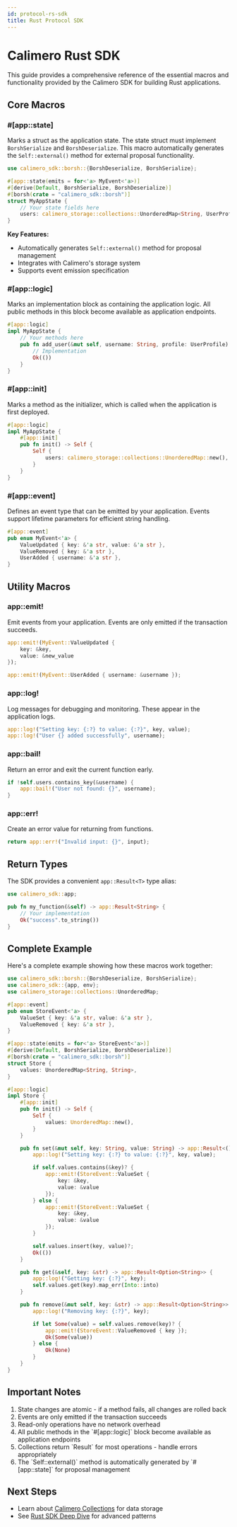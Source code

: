 ```yaml
---
id: protocol-rs-sdk
title: Rust Protocol SDK
---
```


# Calimero Rust SDK

This guide provides a comprehensive reference of the essential macros and
functionality provided by the Calimero SDK for building Rust applications.

## Core Macros

### #[app::state]

Marks a struct as the application state. The state struct must implement
`BorshSerialize` and `BorshDeserialize`. This macro automatically generates the
`Self::external()` method for external proposal functionality.

```rust
use calimero_sdk::borsh::{BorshDeserialize, BorshSerialize};

#[app::state(emits = for<'a> MyEvent<'a>)]
#[derive(Default, BorshSerialize, BorshDeserialize)]
#[borsh(crate = "calimero_sdk::borsh")]
struct MyAppState {
    // Your state fields here
    users: calimero_storage::collections::UnorderedMap<String, UserProfile>,
}
```

**Key Features:**

- Automatically generates `Self::external()` method for proposal management
- Integrates with Calimero's storage system
- Supports event emission specification

### #[app::logic]

Marks an implementation block as containing the application logic. All public
methods in this block become available as application endpoints.

```rust
#[app::logic]
impl MyAppState {
    // Your methods here
    pub fn add_user(&mut self, username: String, profile: UserProfile) -> app::Result<()> {
        // Implementation
        Ok(())
    }
}
```

### #[app::init]

Marks a method as the initializer, which is called when the application is first
deployed.

```rust
#[app::logic]
impl MyAppState {
    #[app::init]
    pub fn init() -> Self {
        Self {
            users: calimero_storage::collections::UnorderedMap::new(),
        }
    }
}
```

### #[app::event]

Defines an event type that can be emitted by your application. Events support
lifetime parameters for efficient string handling.

```rust
#[app::event]
pub enum MyEvent<'a> {
    ValueUpdated { key: &'a str, value: &'a str },
    ValueRemoved { key: &'a str },
    UserAdded { username: &'a str },
}
```

## Utility Macros

### app::emit!

Emit events from your application. Events are only emitted if the transaction
succeeds.

```rust
app::emit!(MyEvent::ValueUpdated {
    key: &key,
    value: &new_value
});

app::emit!(MyEvent::UserAdded { username: &username });
```

### app::log!

Log messages for debugging and monitoring. These appear in the application logs.

```rust
app::log!("Setting key: {:?} to value: {:?}", key, value);
app::log!("User {} added successfully", username);
```

### app::bail!

Return an error and exit the current function early.

```rust
if !self.users.contains_key(&username) {
    app::bail!("User not found: {}", username);
}
```

### app::err!

Create an error value for returning from functions.

```rust
return app::err!("Invalid input: {}", input);
```

## Return Types

The SDK provides a convenient `app::Result<T>` type alias:

```rust
use calimero_sdk::app;

pub fn my_function(&self) -> app::Result<String> {
    // Your implementation
    Ok("success".to_string())
}
```

## Complete Example

Here's a complete example showing how these macros work together:

```rust
use calimero_sdk::borsh::{BorshDeserialize, BorshSerialize};
use calimero_sdk::{app, env};
use calimero_storage::collections::UnorderedMap;

#[app::event]
pub enum StoreEvent<'a> {
    ValueSet { key: &'a str, value: &'a str },
    ValueRemoved { key: &'a str },
}

#[app::state(emits = for<'a> StoreEvent<'a>)]
#[derive(Default, BorshSerialize, BorshDeserialize)]
#[borsh(crate = "calimero_sdk::borsh")]
struct Store {
    values: UnorderedMap<String, String>,
}

#[app::logic]
impl Store {
    #[app::init]
    pub fn init() -> Self {
        Self {
            values: UnorderedMap::new(),
        }
    }

    pub fn set(&mut self, key: String, value: String) -> app::Result<()> {
        app::log!("Setting key: {:?} to value: {:?}", key, value);

        if self.values.contains(&key)? {
            app::emit!(StoreEvent::ValueSet {
                key: &key,
                value: &value
            });
        } else {
            app::emit!(StoreEvent::ValueSet {
                key: &key,
                value: &value
            });
        }

        self.values.insert(key, value)?;
        Ok(())
    }

    pub fn get(&self, key: &str) -> app::Result<Option<String>> {
        app::log!("Getting key: {:?}", key);
        self.values.get(key).map_err(Into::into)
    }

    pub fn remove(&mut self, key: &str) -> app::Result<Option<String>> {
        app::log!("Removing key: {:?}", key);

        if let Some(value) = self.values.remove(key)? {
            app::emit!(StoreEvent::ValueRemoved { key });
            Ok(Some(value))
        } else {
            Ok(None)
        }
    }
}
```

## Important Notes

<ol>
  <li>
    State changes are atomic - if a method fails, all changes are rolled back
  </li>
  <li>Events are only emitted if the transaction succeeds</li>
  <li>Read-only operations have no network overhead</li>
  <li>
    All public methods in the `#[app::logic]` block become available as
    application endpoints
  </li>
  <li>
    Collections return `Result<T, StoreError>` for most operations - handle errors appropriately
  </li>
  <li>
    The `Self::external()` method is automatically generated by `#[app::state]` for proposal management
  </li>
</ol>

## Next Steps

- Learn about [Calimero Collections](./calimero-collections) for data storage
- See [Rust SDK Deep Dive](./rust-sdk-deep-dive) for advanced patterns
